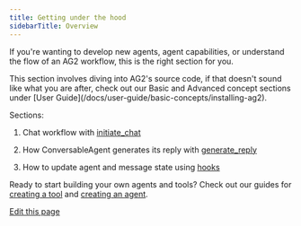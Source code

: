 ```yaml
---
title: Getting under the hood
sidebarTitle: Overview
---
```


If you're wanting to develop new agents, agent capabilities, or understand the flow of an AG2 workflow, this is the right section for you.

<Tip>
This section involves diving into AG2's source code, if that doesn't sound like what you are after, check out our Basic and Advanced concept sections under [User Guide](/docs/user-guide/basic-concepts/installing-ag2).
</Tip>

Sections:

1. Chat workflow with [initiate_chat](/docs/contributor-guide/how-ag2-works/initiate-chat)

2. How ConversableAgent generates its reply with [generate_reply](/docs/contributor-guide/how-ag2-works/generate-reply)

3. How to update agent and message state using [hooks](/docs/contributor-guide/how-ag2-works/hooks)

Ready to start building your own agents and tools? Check out our guides for [creating a tool](/docs/contributor-guide/building/creating-a-tool) and [creating an agent](/docs/contributor-guide/building/creating-an-agent).

<div className="edit-url-container">
    <a className="edit-url" href="https://github.com/ag2ai/ag2/edit/main/website/docs/contributor-guide/how-ag2-works/overview.mdx" target='_blank'><Icon icon="pen" iconType="solid" size="13px"/> Edit this page</a>
</div>
